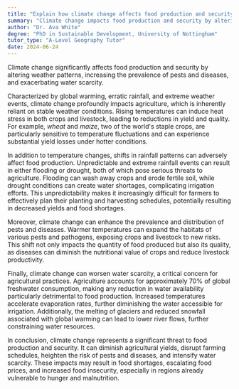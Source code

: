 ```yaml
---
title: "Explain how climate change affects food production and security"
summary: "Climate change impacts food production and security by altering weather patterns, increasing pests and diseases, and causing water scarcity."
author: "Dr. Ava White"
degree: "PhD in Sustainable Development, University of Nottingham"
tutor_type: "A-Level Geography Tutor"
date: 2024-06-24
---
```


Climate change significantly affects food production and security by altering weather patterns, increasing the prevalence of pests and diseases, and exacerbating water scarcity.

Characterized by global warming, erratic rainfall, and extreme weather events, climate change profoundly impacts agriculture, which is inherently reliant on stable weather conditions. Rising temperatures can induce heat stress in both crops and livestock, leading to reductions in yield and quality. For example, $wheat$ and $maize$, two of the world's staple crops, are particularly sensitive to temperature fluctuations and can experience substantial yield losses under hotter conditions.

In addition to temperature changes, shifts in rainfall patterns can adversely affect food production. Unpredictable and extreme rainfall events can result in either flooding or drought, both of which pose serious threats to agriculture. Flooding can wash away crops and erode fertile soil, while drought conditions can create water shortages, complicating irrigation efforts. This unpredictability makes it increasingly difficult for farmers to effectively plan their planting and harvesting schedules, potentially resulting in decreased yields and food shortages.

Moreover, climate change can enhance the prevalence and distribution of pests and diseases. Warmer temperatures can expand the habitats of various pests and pathogens, exposing crops and livestock to new risks. This shift not only impacts the quantity of food produced but also its quality, as diseases can diminish the nutritional value of crops and reduce livestock productivity.

Finally, climate change can worsen water scarcity, a critical concern for agricultural practices. Agriculture accounts for approximately $70\%$ of global freshwater consumption, making any reduction in water availability particularly detrimental to food production. Increased temperatures accelerate evaporation rates, further diminishing the water accessible for irrigation. Additionally, the melting of glaciers and reduced snowfall associated with global warming can lead to lower river flows, further constraining water resources.

In conclusion, climate change represents a significant threat to food production and security. It can diminish agricultural yields, disrupt farming schedules, heighten the risk of pests and diseases, and intensify water scarcity. These impacts may result in food shortages, escalating food prices, and increased food insecurity, especially in regions already vulnerable to hunger and malnutrition.
    